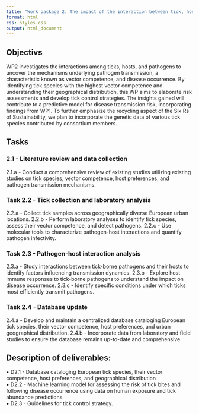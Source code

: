 ```yaml
---
title: "Work package 2. The impact of the interaction between tick, host and pathogens on disease occurrence through a tick-specific approach"
format: html
css: styles.css
output: html_document
---
```


## Objectivs

WP2 investigates the interactions among ticks, hosts, and pathogens to uncover the mechanisms underlying pathogen transmission, a characteristic known as vector competence, and disease occurrence. By identifying tick species with the highest vector competence and understanding their geographical distribution, this WP aims to elaborate risk assessments and develop tick control strategies. The insights gained will contribute to a predictive model for disease transmission risk, incorporating findings from WP1. To further emphasize the recycling aspect of the Six Rs of Sustainability, we plan to incorporate the genetic data of various tick species contributed by consortium members.

## Tasks

### 2.1 - Literature review and data collection

 2.1.a - Conduct a comprehensive review of existing studies utilizing existing studies on tick species, vector competence, host preferences, and pathogen transmission mechanisms.

### Task 2.2 - Tick collection and laboratory analysis

 2.2.a - Collect tick samples across geographically diverse European urban locations.
 2.2.b - Perform laboratory analyses to identify tick species, assess their vector competence, and detect pathogens.
 2.2.c - Use molecular tools to characterize pathogen-host interactions and quantify pathogen infectivity.

### Task 2.3 - Pathogen-host interaction analysis

 2.3.a - Study interactions between tick-borne pathogens and their hosts to identify factors influencing transmission dynamics.
 2.3.b - Explore host immune responses to tick-borne pathogens to understand the impact on disease occurrence.
 2.3.c - Identify specific conditions under which ticks most efficiently transmit pathogens.

### Task 2.4 - Database update

 2.4.a - Develop and maintain a centralized database cataloging European tick species, their vector competence, host preferences, and urban geographical distribution.
 2.4.b - Incorporate data from laboratory and field studies to ensure the database remains up-to-date and comprehensive.

## Description of deliverables:

•	D2.1 - Database cataloging European tick species, their vector competence, host preferences, and geographical distribution  
•	D2.2 - Machine learning model for assessing the risk of tick bites and following disease occurrence using data on human exposure and tick abundance predictions.  
•	D2.3 - Guidelines for tick control strategy.
